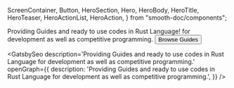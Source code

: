   ScreenContainer,
  Button,
  HeroSection,
  Hero,
  HeroBody,
  HeroTitle,
  HeroTeaser,
  HeroActionList,
  HeroAction,
} from "smooth-doc/components";

<HeroSection>
  <Hero backgroundImageURL={heroBackgroundImageURL}>
    <HeroBody>
      <HeroTitle>Providing Guides and ready to use codes in Rust Language!</HeroTitle>
      <HeroTeaser>for development as well as competitive programming.</HeroTeaser>
      <HeroActionList>
        <HeroAction>
          <Button
            variant="neutral"
            forwardedAs="a"
            href="/basic-programs/input-single-number/"
          >
            Browse Guides
          </Button>
        </HeroAction>
      </HeroActionList>
    </HeroBody>
  </Hero>
</HeroSection>



<GatsbySeo
    description='Providing Guides and ready to use codes in Rust Language for development as well as competitive programming.'
    openGraph={{
        description: 'Providing Guides and ready to use codes in Rust Language for development as well as competitive programming.',
    }}
/>

